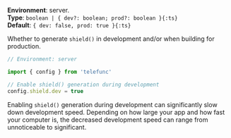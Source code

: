 
**Environment**: server.  
**Type**: `boolean | { dev?: boolean; prod?: boolean }{:ts}`  
**Default**: `{ dev: false, prod: true }{:ts}`  

Whether to generate <Link href="/shield">`shield()`</Link> in development and/or when building for production.

```ts
// Environment: server

import { config } from 'telefunc'

// Enable shield() generation during development
config.shield.dev = true
```

<Warning>Enabling `shield()` generation during development can significantly slow down development speed. Depending on how large your app and how fast your computer is, the decreased development speed can range from unnoticeable to significant.</Warning>

<ConfigWhereServer />
